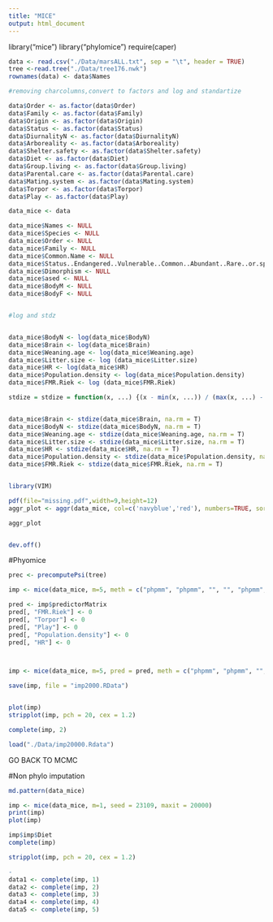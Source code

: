 ```yaml
---
title: "MICE"
output: html_document
---
```


library("mice")
library("phylomice")
require(caper)

```r

data <- read.csv("./Data/marsALL.txt", sep = "\t", header = TRUE)
tree <-read.tree("./Data/tree176.nwk")
rownames(data) <- data$Names

#removing charcolumns,convert to factors and log and standartize

data$Order <- as.factor(data$Order)
data$Family <- as.factor(data$Family)
data$Origin <- as.factor(data$Origin)
data$Status <- as.factor(data$Status)
data$DiurnalityN <- as.factor(data$DiurnalityN) 
data$Arboreality <- as.factor(data$Arboreality)
data$Shelter.safety <- as.factor(data$Shelter.safety)
data$Diet <- as.factor(data$Diet)
data$Group.living <- as.factor(data$Group.living)
data$Parental.care <- as.factor(data$Parental.care)
data$Mating.system <- as.factor(data$Mating.system)
data$Torpor <- as.factor(data$Torpor)
data$Play <- as.factor(data$Play)

data_mice <- data

data_mice$Names <- NULL
data_mice$Species <- NULL
data_mice$Order <- NULL
data_mice$Family <- NULL
data_mice$Common.Name <- NULL
data_mice$Status..Endangered..Vulnerable..Common..Abundant..Rare..or.sparse...Declining..Limited. <- NULL
data_mice$Dimorphism <- NULL
data_mice$ased <- NULL
data_mice$BodyM <- NULL
data_mice$BodyF <- NULL


#log and stdz


data_mice$BodyN <- log(data_mice$BodyN)
data_mice$Brain <- log(data_mice$Brain)
data_mice$Weaning.age <- log(data_mice$Weaning.age)
data_mice$Litter.size <- log (data_mice$Litter.size)
data_mice$HR <- log(data_mice$HR)
data_mice$Population.density <- log(data_mice$Population.density)
data_mice$FMR.Riek <- log (data_mice$FMR.Riek)

stdize = stdize = function(x, ...) {(x - min(x, ...)) / (max(x, ...) - min(x, ...))}


data_mice$Brain <- stdize(data_mice$Brain, na.rm = T)
data_mice$BodyN <- stdize(data_mice$BodyN, na.rm = T)
data_mice$Weaning.age <- stdize(data_mice$Weaning.age, na.rm = T)
data_mice$Litter.size <- stdize(data_mice$Litter.size, na.rm = T)
data_mice$HR <- stdize(data_mice$HR, na.rm = T)
data_mice$Population.density <- stdize(data_mice$Population.density, na.rm = T)
data_mice$FMR.Riek <- stdize(data_mice$FMR.Riek, na.rm = T)


library(VIM)

pdf(file="missing.pdf",width=9,height=12)
aggr_plot <- aggr(data_mice, col=c('navyblue','red'), numbers=TRUE, sortVars=TRUE, labels=names(data_mice), cex.axis=.5, gap=4, ylab=c("Histogram of missing data","Pattern"))

aggr_plot


dev.off()
```


#Phyomice
```r

prec <- precomputePsi(tree)

imp <- mice(data_mice, m=5, meth = c("phpmm", "phpmm", "", "", "phpmm", "phpmm", "phpmm", "phpmm", "phpmm", "phpmm", "phpmm", "phpmm", "phpmm","phpmm","phpmm","phpmm", "phpmm", "phpmm"), psi = prec$psi, psiinv = prec$psiinv, maxit = 2)

pred <- imp$predictorMatrix 
pred[, "FMR.Riek"] <- 0
pred[, "Torpor"] <- 0
pred[, "Play"] <- 0
pred[, "Population.density"] <- 0
pred[, "HR"] <- 0



imp <- mice(data_mice, m=5, pred = pred, meth = c("phpmm", "phpmm", "", "", "phpmm", "phpmm", "phpmm", "phpmm", "phpmm", "phpmm", "phpmm", "phpmm", "phpmm","phpmm","phpmm","phpmm", "phpmm", "phpmm"), psi = prec$psi, psiinv = prec$psiinv, maxit = 2000)

save(imp, file = "imp2000.RData")


plot(imp)
stripplot(imp, pch = 20, cex = 1.2)

complete(imp, 2)

load("./Data/imp20000.Rdata")
```

GO BACK TO MCMC



#Non phylo imputation
```r


md.pattern(data_mice)

imp <- mice(data_mice, m=1, seed = 23109, maxit = 20000)
print(imp)
plot(imp)

imp$imp$Diet
complete(imp)

stripplot(imp, pch = 20, cex = 1.2)

-
data1 <- complete(imp, 1)
data2 <- complete(imp, 2)
data3 <- complete(imp, 3)
data4 <- complete(imp, 4)
data5 <- complete(imp, 5)

```
